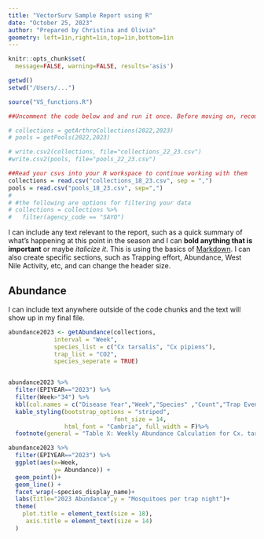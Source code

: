 ```yaml
---
title: "VectorSurv Sample Report using R"
date: "October 25, 2023"
author: "Prepared by Christina and Olivia"
geometry: left=1in,right=1in,top=1in,bottom=1in
---
```

```r
knitr::opts_chunk$set(
  message=FALSE, warning=FALSE, results='asis')

```

```r
getwd()
setwd("/Users/...")

```

```r
source("VS_functions.R")
```



```r
##Uncomment the code below and and run it once. Before moving on, recomment the code. This will prevent R from retrieving your data each time you knit your file. 

# collections = getArthroCollections(2022,2023)
# pools = getPools(2022,2023)

# write.csv2(collections, file="collections_22_23.csv")
#write.csv2(pools, file="pools_22_23.csv")
```




```r
##Read your csvs into your R workspace to continue working with them
collections = read.csv("collections_18_23.csv", sep = ",")
pools = read.csv("pools_18_23.csv", sep=",")
# 
# #the following are options for filtering your data
# collections = collections %>% 
#   filter(agency_code == "SAYO")
```

I can include any text relevant to the report, such as a quick summary of what's happening at this point in the season and I can **bold anything that is important** or maybe *italicize it*. This is using the basics of [Markdown](https://www.markdownguide.org/cheat-sheet/). I can also create specific sections, such as Trapping effort, Abundance, West Nile Activity, etc, and can change the header size.

## Abundance

I can include text anywhere outside of the code chunks and the text will show up in my final file. 


```r
abundance2023 <- getAbundance(collections,
             interval = "Week",
             species_list = c("Cx tarsalis", "Cx pipiens"),
             trap_list = "CO2", 
             species_seperate = TRUE)


abundance2023 %>% 
  filter(EPIYEAR=="2023") %>%
  filter(Week>"34") %>%
  kbl(col.names = c("Disease Year","Week","Species" ,"Count","Trap Events", "Mosquitoes per trap night")) %>%
  kable_styling(bootstrap_options = "striped",
                              font_size = 14, 
                html_font = "Cambria", full_width = F)%>%  
  footnote(general = "Table X: Weekly Abundance Calculation for Cx. tarsalis, pipiens in CO2 traps", general_title = "")

```

```r
abundance2023 %>%  
  filter(EPIYEAR=="2023") %>%
  ggplot(aes(x=Week,
             y= Abundance)) +
  geom_point()+ 
  geom_line() + 
  facet_wrap(~species_display_name)+
  labs(title="2023 Abundance",y = "Mosquitoes per trap night")+
  theme(
    plot.title = element_text(size = 18),
     axis.title = element_text(size = 14)
  )

```



